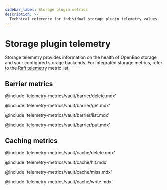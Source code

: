 ```yaml
---
sidebar_label: Storage plugin metrics
description: >-
  Technical reference for individual storage plugin telemetry values.
---
```


# Storage plugin telemetry

Storage telemetry provides information on the health of OpenBao storage and your
configured storage backends. For integrated storage metrics, refer to the
[Raft telemetry](/docs/internals/telemetry/metrics/raft) metric list.

## Barrier metrics

@include 'telemetry-metrics/vault/barrier/delete.mdx'

@include 'telemetry-metrics/vault/barrier/get.mdx'

@include 'telemetry-metrics/vault/barrier/list.mdx'

@include 'telemetry-metrics/vault/barrier/put.mdx'

## Caching metrics

@include 'telemetry-metrics/vault/cache/delete.mdx'

@include 'telemetry-metrics/vault/cache/hit.mdx'

@include 'telemetry-metrics/vault/cache/miss.mdx'

@include 'telemetry-metrics/vault/cache/write.mdx'

